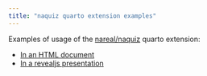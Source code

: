 ```yaml
---
title: "naquiz quarto extension examples"
---
```


Examples of usage of the [nareal/naquiz](https://github.com/nareal/naquiz) quarto extension:

- [In an HTML document](example.qmd)
- [In a revealjs presentation](example_presentation.qmd)
